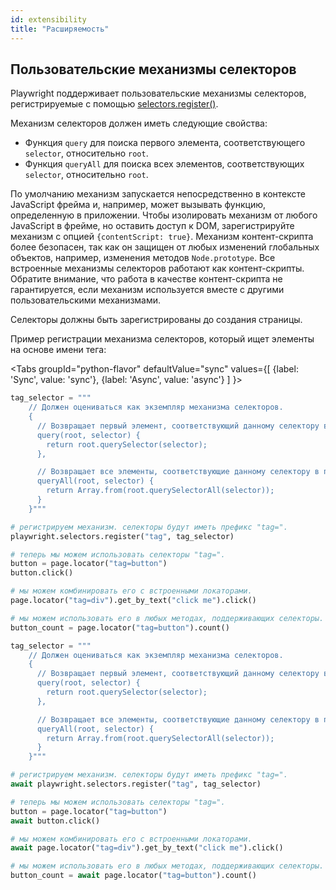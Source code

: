 ```yaml
---
id: extensibility
title: "Расширяемость"
---
```


## Пользовательские механизмы селекторов

Playwright поддерживает пользовательские механизмы селекторов, регистрируемые с помощью [selectors.register()](/api/class-selectors.mdx#selectors-register).

Механизм селекторов должен иметь следующие свойства:
- Функция `query` для поиска первого элемента, соответствующего `selector`, относительно `root`.
- Функция `queryAll` для поиска всех элементов, соответствующих `selector`, относительно `root`.

По умолчанию механизм запускается непосредственно в контексте JavaScript фрейма и, например, может вызывать функцию, определенную в приложении. Чтобы изолировать механизм от любого JavaScript в фрейме, но оставить доступ к DOM, зарегистрируйте механизм с опцией `{contentScript: true}`. Механизм контент-скрипта более безопасен, так как он защищен от любых изменений глобальных объектов, например, изменения методов `Node.prototype`. Все встроенные механизмы селекторов работают как контент-скрипты. Обратите внимание, что работа в качестве контент-скрипта не гарантируется, если механизм используется вместе с другими пользовательскими механизмами.

Селекторы должны быть зарегистрированы до создания страницы.

Пример регистрации механизма селекторов, который ищет элементы на основе имени тега:

<Tabs
  groupId="python-flavor"
  defaultValue="sync"
  values={[
    {label: 'Sync', value: 'sync'},
    {label: 'Async', value: 'async'}
  ]
}>
<TabItem value="sync">

```py
tag_selector = """
    // Должен оцениваться как экземпляр механизма селекторов.
    {
      // Возвращает первый элемент, соответствующий данному селектору в поддереве корня.
      query(root, selector) {
        return root.querySelector(selector);
      },

      // Возвращает все элементы, соответствующие данному селектору в поддереве корня.
      queryAll(root, selector) {
        return Array.from(root.querySelectorAll(selector));
      }
    }"""

# регистрируем механизм. селекторы будут иметь префикс "tag=".
playwright.selectors.register("tag", tag_selector)

# теперь мы можем использовать селекторы "tag=".
button = page.locator("tag=button")
button.click()

# мы можем комбинировать его с встроенными локаторами.
page.locator("tag=div").get_by_text("click me").click()

# мы можем использовать его в любых методах, поддерживающих селекторы.
button_count = page.locator("tag=button").count()
```

</TabItem>
<TabItem value="async">

```py
tag_selector = """
    // Должен оцениваться как экземпляр механизма селекторов.
    {
      // Возвращает первый элемент, соответствующий данному селектору в поддереве корня.
      query(root, selector) {
        return root.querySelector(selector);
      },

      // Возвращает все элементы, соответствующие данному селектору в поддереве корня.
      queryAll(root, selector) {
        return Array.from(root.querySelectorAll(selector));
      }
    }"""

# регистрируем механизм. селекторы будут иметь префикс "tag=".
await playwright.selectors.register("tag", tag_selector)

# теперь мы можем использовать селекторы "tag=".
button = page.locator("tag=button")
await button.click()

# мы можем комбинировать его с встроенными локаторами.
await page.locator("tag=div").get_by_text("click me").click()

# мы можем использовать его в любых методах, поддерживающих селекторы.
button_count = await page.locator("tag=button").count()
```

</TabItem>
</Tabs>


[Accessibility]: /api/class-accessibility.mdx "Accessibility"
[APIRequest]: /api/class-apirequest.mdx "APIRequest"
[APIRequestContext]: /api/class-apirequestcontext.mdx "APIRequestContext"
[APIResponse]: /api/class-apiresponse.mdx "APIResponse"
[APIResponseAssertions]: /api/class-apiresponseassertions.mdx "APIResponseAssertions"
[Browser]: /api/class-browser.mdx "Browser"
[BrowserContext]: /api/class-browsercontext.mdx "BrowserContext"
[BrowserType]: /api/class-browsertype.mdx "BrowserType"
[CDPSession]: /api/class-cdpsession.mdx "CDPSession"
[Clock]: /api/class-clock.mdx "Clock"
[ConsoleMessage]: /api/class-consolemessage.mdx "ConsoleMessage"
[Dialog]: /api/class-dialog.mdx "Dialog"
[Download]: /api/class-download.mdx "Download"
[ElementHandle]: /api/class-elementhandle.mdx "ElementHandle"
[Error]: /api/class-error.mdx "Error"
[FileChooser]: /api/class-filechooser.mdx "FileChooser"
[Frame]: /api/class-frame.mdx "Frame"
[FrameLocator]: /api/class-framelocator.mdx "FrameLocator"
[JSHandle]: /api/class-jshandle.mdx "JSHandle"
[Keyboard]: /api/class-keyboard.mdx "Keyboard"
[Locator]: /api/class-locator.mdx "Locator"
[LocatorAssertions]: /api/class-locatorassertions.mdx "LocatorAssertions"
[Mouse]: /api/class-mouse.mdx "Mouse"
[Page]: /api/class-page.mdx "Page"
[PageAssertions]: /api/class-pageassertions.mdx "PageAssertions"
[Playwright]: /api/class-playwright.mdx "Playwright"
[Request]: /api/class-request.mdx "Request"
[Response]: /api/class-response.mdx "Response"
[Route]: /api/class-route.mdx "Route"
[Selectors]: /api/class-selectors.mdx "Selectors"
[TimeoutError]: /api/class-timeouterror.mdx "TimeoutError"
[Touchscreen]: /api/class-touchscreen.mdx "Touchscreen"
[Tracing]: /api/class-tracing.mdx "Tracing"
[Video]: /api/class-video.mdx "Video"
[WebError]: /api/class-weberror.mdx "WebError"
[WebSocket]: /api/class-websocket.mdx "WebSocket"
[WebSocketRoute]: /api/class-websocketroute.mdx "WebSocketRoute"
[Worker]: /api/class-worker.mdx "Worker"
[Element]: https://developer.mozilla.org/en-US/docs/Web/API/element "Element"
[EvaluationArgument]: /evaluating.mdx#evaluation-argument "EvaluationArgument"
[Promise]: https://developer.mozilla.org/en-US/docs/Web/JavaScript/Reference/Global_Objects/Promise "Promise"
[iterator]: https://developer.mozilla.org/en-US/docs/Web/JavaScript/Reference/Iteration_protocols "Iterator"
[origin]: https://developer.mozilla.org/en-US/docs/Glossary/Origin "Origin"
[selector]: https://developer.mozilla.org/en-US/docs/Web/CSS/CSS_Selectors "selector"
[Serializable]: https://developer.mozilla.org/en-US/docs/Web/JavaScript/Reference/Global_Objects/JSON/stringify#Description "Serializable"
[UIEvent.detail]: https://developer.mozilla.org/en-US/docs/Web/API/UIEvent/detail "UIEvent.detail"
[UnixTime]: https://en.wikipedia.org/wiki/Unix_time "Unix Time"
[xpath]: https://developer.mozilla.org/en-US/docs/Web/XPath "xpath"

[Any]: https://docs.python.org/3/library/typing.html#typing.Any "Any"
[bool]: https://docs.python.org/3/library/stdtypes.html "bool"
[bytes]: https://docs.python.org/3/library/stdtypes.html#bytes "bytes"
[Callable]: https://docs.python.org/3/library/typing.html#typing.Callable "Callable"
[EventContextManager]: https://docs.python.org/3/reference/datamodel.html#context-managers "Event context manager"
[EventEmitter]: https://pyee.readthedocs.io/en/latest/#pyee.BaseEventEmitter "EventEmitter"
[Exception]: https://docs.python.org/3/library/exceptions.html#Exception "Exception"
[Dict]: https://docs.python.org/3/library/typing.html#typing.Dict "Dict"
[float]: https://docs.python.org/3/library/stdtypes.html#numeric-types-int-float-complex "float"
[int]: https://docs.python.org/3/library/stdtypes.html#numeric-types-int-float-complex "int"
[List]: https://docs.python.org/3/library/typing.html#typing.List "List"
[NoneType]: https://docs.python.org/3/library/constants.html#None "None"
[Pattern]: https://docs.python.org/3/library/re.html "Pattern"
[URL]: https://en.wikipedia.org/wiki/URL "URL"
[pathlib.Path]: https://realpython.com/python-pathlib/ "pathlib.Path"
[str]: https://docs.python.org/3/library/stdtypes.html#text-sequence-type-str "str"
[Union]: https://docs.python.org/3/library/typing.html#typing.Union "Union"
[datetime]: https://docs.python.org/3/library/datetime.html#datetime.datetime "datetime"

[all available image tags]: https://mcr.microsoft.com/en-us/product/playwright/python/about "all available image tags"
[Microsoft Artifact Registry]: https://mcr.microsoft.com/en-us/product/playwright/python/about "Microsoft Artifact Registry"
[Dockerfile.noble]: https://github.com/microsoft/playwright-python/blob/main/utils/docker/Dockerfile.noble "Dockerfile.noble"
